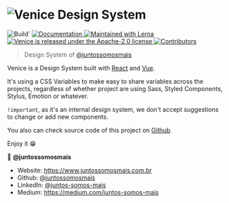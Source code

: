 
<Meta title="Getting Started/Hello" />

<div>
<h1 class="logo"><img src="https://user-images.githubusercontent.com/3603793/82264068-9bd80580-993a-11ea-9715-41de3c11a8e8.png" alt="Venice Design System"/></h1>

<p class="badges">
  <img
    alt="Build"
    src="https://img.shields.io/github/workflow/status/juntossomosmais/venice/Node.js CI"
  />`
  <a
    href="https://juntossomosmais.github.io/venice"
    target="_blank"
  >
    <img
      alt="Documentation"
      src="https://img.shields.io/badge/documentation-yes-brightgreen.svg"
    />
  </a>
  <a
    href="https://lerna.js.org/"
    target="_blank"
  >
    <img
      src="https://img.shields.io/badge/maintained%20with-lerna-cc00ff.svg"
      alt="Maintained with Lerna"
    />
  </a>
  <a
    href="https://github.com/juntossomosmais/venice/blob/master/LICENSE"
    target="_blank"
  >
    <img
      src="https://img.shields.io/badge/license-Apache--2.0-blue.svg"
      alt="Venice is released under the Apache-2.0 license"
    />
  </a>
  <a
    href="https://github.com/juntossomosmais/venice/graphs/contributors"
    target="_blank"
  >
    <img
      alt="Contributors"
      src="https://img.shields.io/github/contributors/juntossomosmais/venice.svg"
    />
  </a>
</p>
</div>

> Design System of [@juntossomosmais](https://www.juntossomosmais.com.br/)

Venice is a Design System built with [React](https://juntossomosmais.github.io/venice/react/) and [Vue](https://juntossomosmais.github.io/venice/vue/).

It's using a CSS Variables to make easy to share variables across the projects, regardless of whether project are using Sass, Styled Components, Stylus, Emotion or whatever.

`!important`, as it's an internal design system, we don't accept suggestions to change or add new components.

You also can check source code of this project on [Github](https://github.com/juntossomosmais/venice).

Enjoy it 😁

👤 **@juntossomosmais**

- Website: https://www.juntossomosmais.com.br
- Github: [@juntossomosmais](https://github.com/juntossomosmais)
- LinkedIn: [@juntos-somos-mais](https://linkedin.com/company/juntos-somos-mais/)
- Medium: https://medium.com/juntos-somos-mais
